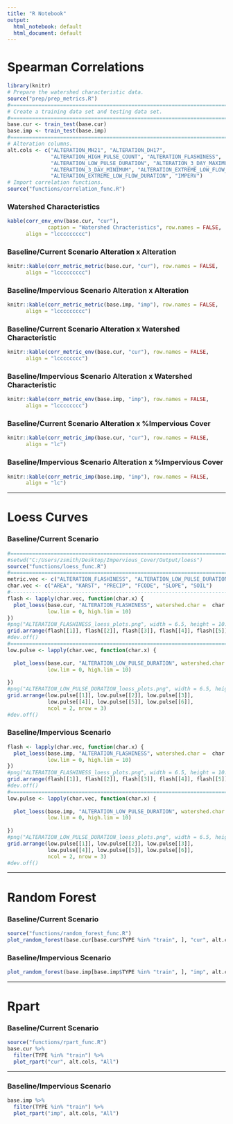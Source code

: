 ```yaml
---
title: "R Notebook"
output:
  html_notebook: default
  html_document: default
---
```

# Spearman Correlations
```r
library(knitr)
# Prepare the watershed characteristic data.
source("prep/prep_metrics.R")
#==============================================================================
# Create a training data set and testing data set.
#==============================================================================
base.cur <- train_test(base.cur)
base.imp <- train_test(base.imp)
#==============================================================================
# Alteration columns.
alt.cols <- c("ALTERATION_MH21", "ALTERATION_DH17",
              "ALTERATION_HIGH_PULSE_COUNT", "ALTERATION_FLASHINESS",
              "ALTERATION_LOW_PULSE_DURATION", "ALTERATION_3_DAY_MAXIMUM",
              "ALTERATION_3_DAY_MINIMUM", "ALTERATION_EXTREME_LOW_FLOW_FREQ",
              "ALTERATION_EXTREME_LOW_FLOW_DURATION", "IMPERV")
# Import correlation functions.
source("functions/correlation_func.R")
```
### Watershed Characteristics
```r
kable(corr_env_env(base.cur, "cur"),
             caption = "Watershed Chracteristics", row.names = FALSE,
      align = "lccccccccc")
```
### Baseline/Current Scenario Alteration x Alteration
```r
knitr::kable(corr_metric_metric(base.cur, "cur"), row.names = FALSE,
      align = "lccccccccc")
```
### Baseline/Impervious Scenario Alteration x Alteration
```r
knitr::kable(corr_metric_metric(base.imp, "imp"), row.names = FALSE,
      align = "lccccccccc")
```
### Baseline/Current Scenario Alteration x Watershed Characteristic
```r
knitr::kable(corr_metric_env(base.cur, "cur"), row.names = FALSE,
      align = "lcccccccc")
```
### Baseline/Impervious Scenario Alteration x Watershed Characteristic
```r
knitr::kable(corr_metric_env(base.imp, "imp"), row.names = FALSE,
      align = "lcccccccc")
```
### Baseline/Current Scenario Alteration x %Impervious Cover
```r
knitr::kable(corr_metric_imp(base.cur, "cur"), row.names = FALSE,
      align = "lc")
```
### Baseline/Impervious Scenario Alteration x %Impervious Cover
```r
knitr::kable(corr_metric_imp(base.imp, "imp"), row.names = FALSE,
      align = "lc")
```
***
# Loess Curves
### Baseline/Current Scenario
```r
#==============================================================================
#setwd("C:/Users/zsmith/Desktop/Impervious_Cover/Output/loess")
source("functions/loess_func.R")
#==============================================================================
metric.vec <- c("ALTERATION_FLASHINESS", "ALTERATION_LOW_PULSE_DURATION")
char.vec <- c("AREA", "KARST", "PRECIP", "FCODE", "SLOPE", "SOIL")
#-----------------------------------------------------------------------------
flash <- lapply(char.vec, function(char.x) {
  plot_loess(base.cur, "ALTERATION_FLASHINESS", watershed.char =  char.x,
             low.lim = 0, high.lim = 10)
})
#png("ALTERATION_FLASHINESS_loess_plots.png", width = 6.5, height = 10.5, units = "in", res = 800)
grid.arrange(flash[[1]], flash[[2]], flash[[3]], flash[[4]], flash[[5]], flash[[6]])
#dev.off()
#==============================================================================
low.pulse <- lapply(char.vec, function(char.x) {
  
  plot_loess(base.cur, "ALTERATION_LOW_PULSE_DURATION", watershed.char =  char.x,
             low.lim = 0, high.lim = 10)
  
})
#png("ALTERATION_LOW_PULSE_DURATION_loess_plots.png", width = 6.5, height = 10.5, units = "in", res = 800)
grid.arrange(low.pulse[[1]], low.pulse[[2]], low.pulse[[3]],
             low.pulse[[4]], low.pulse[[5]], low.pulse[[6]],
             ncol = 2, nrow = 3)
#dev.off()

```

### Baseline/Impervious Scenario
```r
flash <- lapply(char.vec, function(char.x) {
  plot_loess(base.imp, "ALTERATION_FLASHINESS", watershed.char =  char.x,
             low.lim = 0, high.lim = 10)
})
#png("ALTERATION_FLASHINESS_loess_plots.png", width = 6.5, height = 10.5, units = "in", res = 800)
grid.arrange(flash[[1]], flash[[2]], flash[[3]], flash[[4]], flash[[5]], flash[[6]])
#dev.off()
#==============================================================================
low.pulse <- lapply(char.vec, function(char.x) {
  
  plot_loess(base.imp, "ALTERATION_LOW_PULSE_DURATION", watershed.char =  char.x,
             low.lim = 0, high.lim = 10)
  
})
#png("ALTERATION_LOW_PULSE_DURATION_loess_plots.png", width = 6.5, height = 10.5, units = "in", res = 800)
grid.arrange(low.pulse[[1]], low.pulse[[2]], low.pulse[[3]],
             low.pulse[[4]], low.pulse[[5]], low.pulse[[6]],
             ncol = 2, nrow = 3)
#dev.off()
```
*** 
# Random Forest
### Baseline/Current Scenario
```r
source("functions/random_forest_func.R")
plot_random_forest(base.cur[base.cur$TYPE %in% "train", ], "cur", alt.cols, 100000)
```
### Baseline/Impervious Scenario
```r
plot_random_forest(base.imp[base.imp$TYPE %in% "train", ], "imp", alt.cols, 100000)
```
***
# Rpart
### Baseline/Current Scenario
```r
source("functions/rpart_func.R")
base.cur %>% 
  filter(TYPE %in% "train") %>% 
  plot_rpart("cur", alt.cols, "All")
```
***
### Baseline/Impervious Scenario
```r
base.imp %>% 
  filter(TYPE %in% "train") %>% 
  plot_rpart("imp", alt.cols, "All")
```







